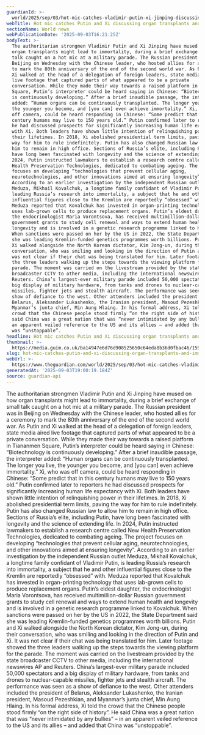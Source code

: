 ```yaml
---
guardianId: >-
  world/2025/sep/03/hot-mic-catches-vladimir-putin-xi-jinping-discussing-organ-transplants-immortality
webTitle: Hot mic catches Putin and Xi discussing organ transplants and immortality
sectionName: World news
webPublicationDate: '2025-09-03T16:21:25Z'
bodyText: >-
  The authoritarian strongmen Vladimir Putin and Xi Jinping have mused on how
  organ transplants might lead to immortality, during a brief exchange of small
  talk caught on a hot mic at a military parade. The Russian president was in
  Beijing on Wednesday with the Chinese leader, who hosted allies for a ceremony
  to mark the 80th anniversary of the end of the second world war. As Putin and
  Xi walked at the head of a delegation of foreign leaders, state media aired
  live footage that captured parts of what appeared to be a private
  conversation. While they made their way towards a raised platform in Tiananmen
  Square, Putin’s interpreter could be heard saying in Chinese: “Biotechnology
  is continuously developing.” After a brief inaudible passage, the interpreter
  added: “Human organs can be continuously transplanted. The longer you live,
  the younger you become, and [you can] even achieve immortality.” Xi, who was
  off camera, could be heard responding in Chinese: “Some predict that in this
  century humans may live to 150 years old.” Putin confirmed later to reporters
  he had discussed prospects for significantly increasing human life expectancy
  with Xi. Both leaders have shown little intention of relinquishing power in
  their lifetimes. In 2018, Xi abolished presidential term limits, paving the
  way for him to rule indefinitely. Putin has also changed Russian law to allow
  him to remain in high office. Sections of Russia’s elite, including Putin,
  have long been fascinated with longevity and the science of extending life. In
  2024, Putin instructed lawmakers to establish a research centre called New
  Health Preservation Technologies, dedicated to combating ageing. The project
  focuses on developing “technologies that prevent cellular aging,
  neurotechnologies, and other innovations aimed at ensuring longevity”.
  According to an earlier investigation by the independent Russian outlet
  Meduza, Mikhail Kovalchuk, a longtime family confidant of Vladimir Putin, is
  leading Russia’s research into immortality, a subject that he and other
  influential figures close to the Kremlin are reportedly “obsessed” with.
  Meduza reported that Kovalchuk has invested in organ-printing technology that
  uses lab-grown cells to produce replacement organs. Putin’s eldest daughter,
  the endocrinologist Maria Vorontsova, has received multimillion-dollar Russian
  government grants to study cell renewal and ways to extend human health and
  longevity and is involved in a genetic research programme linked to Kovalchuk.
  When sanctions were passed on her by the US in 2022, the State Department said
  she was leading Kremlin-funded genetics programmes worth billions. Putin and
  Xi walked alongside the North Korean dictator, Kim Jong-un, during their
  conversation, who was smiling and looking in the direction of Putin and Xi. It
  was not clear if their chat was being translated for him. Later footage showed
  the three leaders walking up the steps towards the viewing platform for the
  parade. The moment was carried on the livestream provided by the state
  broadcaster CCTV to other media, including the international newswires AP and
  Reuters. China’s largest-ever military parade included 50,000 spectators and a
  big display of military hardware, from tanks and drones to nuclear-capable
  missiles, fighter jets and stealth aircraft. The performance was seen as a
  show of defiance to the west. Other attenders included the president of
  Belarus, Aleksander Lukashenko, the Iranian president, Masoud Pezeshkian, and
  Myanmar’s junta chief, Min Aung Hlaing. In his formal address, Xi told the
  crowd that the Chinese people stood firmly “on the right side of history”. He
  said China was a great nation that was “never intimidated by any bullies” – in
  an apparent veiled reference to the US and its allies – and added that China
  was “unstoppable”.
headline: Hot mic catches Putin and Xi discussing organ transplants and immortality
thumbnail: >-
  https://media.guim.co.uk/ba14947e6d76d908525650c64eda8b36d0fbac46/159_0_1760_1407/500.jpg
slug: hot-mic-catches-putin-and-xi-discussing-organ-transplants-and-immortality
webUrl: >-
  https://www.theguardian.com/world/2025/sep/03/hot-mic-catches-vladimir-putin-xi-jinping-discussing-organ-transplants-immortality
generatedAt: '2025-09-03T19:00:19.184Z'
source: guardian-api
---
```

The authoritarian strongmen Vladimir Putin and Xi Jinping have mused on how organ transplants might lead to immortality, during a brief exchange of small talk caught on a hot mic at a military parade. The Russian president was in Beijing on Wednesday with the Chinese leader, who hosted allies for a ceremony to mark the 80th anniversary of the end of the second world war. As Putin and Xi walked at the head of a delegation of foreign leaders, state media aired live footage that captured parts of what appeared to be a private conversation. While they made their way towards a raised platform in Tiananmen Square, Putin’s interpreter could be heard saying in Chinese: “Biotechnology is continuously developing.” After a brief inaudible passage, the interpreter added: “Human organs can be continuously transplanted. The longer you live, the younger you become, and [you can] even achieve immortality.” Xi, who was off camera, could be heard responding in Chinese: “Some predict that in this century humans may live to 150 years old.” Putin confirmed later to reporters he had discussed prospects for significantly increasing human life expectancy with Xi. Both leaders have shown little intention of relinquishing power in their lifetimes. In 2018, Xi abolished presidential term limits, paving the way for him to rule indefinitely. Putin has also changed Russian law to allow him to remain in high office. Sections of Russia’s elite, including Putin, have long been fascinated with longevity and the science of extending life. In 2024, Putin instructed lawmakers to establish a research centre called New Health Preservation Technologies, dedicated to combating ageing. The project focuses on developing “technologies that prevent cellular aging, neurotechnologies, and other innovations aimed at ensuring longevity”. According to an earlier investigation by the independent Russian outlet Meduza, Mikhail Kovalchuk, a longtime family confidant of Vladimir Putin, is leading Russia’s research into immortality, a subject that he and other influential figures close to the Kremlin are reportedly “obsessed” with. Meduza reported that Kovalchuk has invested in organ-printing technology that uses lab-grown cells to produce replacement organs. Putin’s eldest daughter, the endocrinologist Maria Vorontsova, has received multimillion-dollar Russian government grants to study cell renewal and ways to extend human health and longevity and is involved in a genetic research programme linked to Kovalchuk. When sanctions were passed on her by the US in 2022, the State Department said she was leading Kremlin-funded genetics programmes worth billions. Putin and Xi walked alongside the North Korean dictator, Kim Jong-un, during their conversation, who was smiling and looking in the direction of Putin and Xi. It was not clear if their chat was being translated for him. Later footage showed the three leaders walking up the steps towards the viewing platform for the parade. The moment was carried on the livestream provided by the state broadcaster CCTV to other media, including the international newswires AP and Reuters. China’s largest-ever military parade included 50,000 spectators and a big display of military hardware, from tanks and drones to nuclear-capable missiles, fighter jets and stealth aircraft. The performance was seen as a show of defiance to the west. Other attenders included the president of Belarus, Aleksander Lukashenko, the Iranian president, Masoud Pezeshkian, and Myanmar’s junta chief, Min Aung Hlaing. In his formal address, Xi told the crowd that the Chinese people stood firmly “on the right side of history”. He said China was a great nation that was “never intimidated by any bullies” – in an apparent veiled reference to the US and its allies – and added that China was “unstoppable”.
